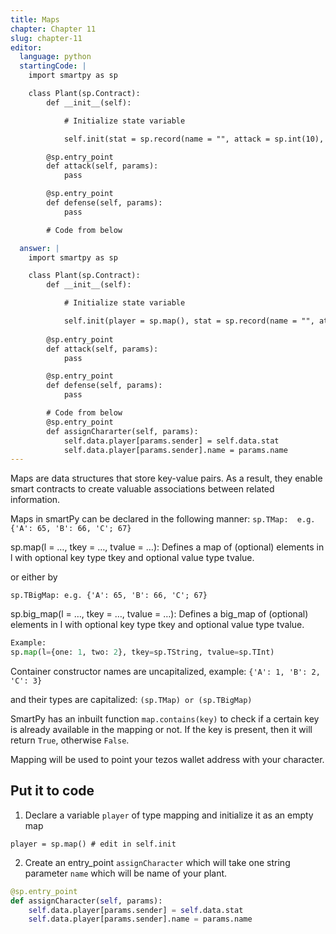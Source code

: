 ```yaml
---
title: Maps
chapter: Chapter 11
slug: chapter-11
editor:
  language: python
  startingCode: |
    import smartpy as sp

    class Plant(sp.Contract):
        def __init__(self):

            # Initialize state variable

        	self.init(stat = sp.record(name = "", attack = sp.int(10), defence = sp.int(10), health = sp.int(100), growth_rate = sp.int(10), is_alive = True))

        @sp.entry_point
        def attack(self, params):
            pass

        @sp.entry_point
        def defense(self, params):
            pass

        # Code from below

  answer: |  
    import smartpy as sp

    class Plant(sp.Contract):
        def __init__(self):

            # Initialize state variable

            self.init(player = sp.map(), stat = sp.record(name = "", attack = sp.int(10), defence = sp.int(10), health = sp.int(100), growth_rate = sp.int(10), is_alive = True))
    
        @sp.entry_point
        def attack(self, params):
            pass

        @sp.entry_point
        def defense(self, params):
            pass

        # Code from below
        @sp.entry_point
        def assignChararter(self, params):
            self.data.player[params.sender] = self.data.stat
            self.data.player[params.sender].name = params.name
---
```


Maps are data structures that store key-value pairs. As a result, they enable smart contracts to create valuable associations between related information.

Maps in smartPy can be declared in the following manner:
`sp.TMap:  e.g. {'A': 65, 'B': 66, 'C'; 67}`

sp.map(l = …, tkey = …, tvalue = …): Defines a map of (optional) elements in l with optional key type tkey and optional value type tvalue.

or either by

`sp.TBigMap: e.g. {'A': 65, 'B': 66, 'C'; 67}`

sp.big_map(l = …, tkey = …, tvalue = …): Defines a big_map of (optional) elements in l with optional key type tkey and optional value type tvalue.

```python
Example:
sp.map(l={one: 1, two: 2}, tkey=sp.TString, tvalue=sp.TInt)
```
Container constructor names are uncapitalized, example: `{'A': 1, 'B': 2, 'C': 3}` 

and their types are capitalized: `(sp.TMap) or (sp.TBigMap)`

SmartPy has an inbuilt function `map.contains(key)` to check if a certain key is already available in the mapping or not. If the key is present, then it will return `True`, otherwise `False`.

Mapping will be used to point your tezos wallet address with your character.

## Put it to code

1) Declare a variable `player` of type mapping and initialize it as an empty map

`player = sp.map() # edit in self.init`

2) Create an entry_point `assignCharacter` which will take one string parameter `name` which will be name of your plant.

```python
@sp.entry_point
def assignCharacter(self, params):
    self.data.player[params.sender] = self.data.stat
    self.data.player[params.sender].name = params.name
```